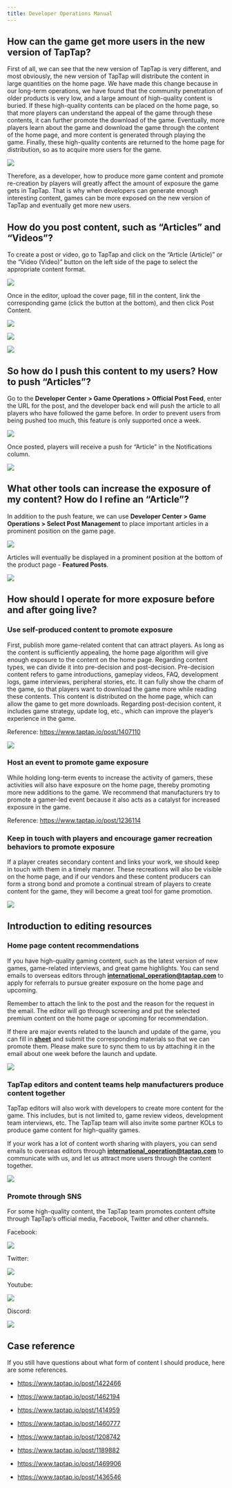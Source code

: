```yaml
---
title: Developer Operations Manual
---
```


## How can the game get more users in the new version of TapTap?

First of all, we can see that the new version of TapTap is very different, and most obviously, the new version of TapTap will distribute the content in large quantities on the home page. We have made this change because in our long-term operations, we have found that the community penetration of older products is very low, and a large amount of high-quality content is buried. If these high-quality contents can be placed on the home page, so that more players can understand the appeal of the game through these contents, it can further promote the download of the game. Eventually, more players learn about the game and download the game through the content of the home page, and more content is generated through playing the game. Finally, these high-quality contents are returned to the home page for distribution, so as to acquire more users for the game.

![](/img/operations-manual/Operations-ManualEN-01.png)

Therefore, as a developer, how to produce more game content and promote re-creation by players will greatly affect the amount of exposure the game gets in TapTap. That is why when developers can generate enough interesting content, games can be more exposed on the new version of TapTap and eventually get more new users.

## How do you post content, such as “Articles” and “Videos”?

To create a post or video, go to TapTap and click on the “Article (Article)” or the “Video (Video)” button on the left side of the page to select the appropriate content format.

![](/img/operations-manual/Operations-Manual-02.png)

Once in the editor, upload the cover page, fill in the content, link the corresponding game (click the button at the bottom), and then click Post Content.

![](/img/operations-manual/Operations-Manual-03.png)

![](/img/operations-manual/Operations-Manual-04.png)

![](/img/operations-manual/Operations-Manual-05.png)

## So how do I push this content to my users? How to push “Articles”?

Go to the **Developer Center > Game Operations > Official Post Feed**, enter the URL for the post, and the developer back end will push the article to all players who have followed the game before. In order to prevent users from being pushed too much, this feature is only supported once a week.

![](/img/operations-manual/Operations-Manual-06.png)

Once posted, players will receive a push for “Article” in the Notifications column.

![](/img/operations-manual/Operations-Manual-07.png)

## What other tools can increase the exposure of my content? How do I refine an “Article”?

In addition to the push feature, we can use **Developer Center > Game Operations > Select Post Management** to place important articles in a prominent position on the game page.

![](/img/operations-manual/Operations-Manual-08.png)

Articles will eventually be displayed in a prominent position at the bottom of the product page - **Featured Posts**.

![](/img/operations-manual/Operations-Manual-09.png)

## How should I operate for more exposure before and after going live?

### Use self-produced content to promote exposure

First, publish more game-related content that can attract players. As long as the content is sufficiently appealing, the home page algorithm will give enough exposure to the content on the home page. Regarding content types, we can divide it into pre-decision and post-decision. Pre-decision content refers to game introductions, gameplay videos, FAQ, development logs, game interviews, peripheral stories, etc. It can fully show the charm of the game, so that players want to download the game more while reading these contents. This content is distributed on the home page, which can allow the game to get more downloads. Regarding post-decision content, it includes game strategy, update log, etc., which can improve the player’s experience in the game.

Reference: <https://www.taptap.io/post/1407110>

![](/img/operations-manual/Operations-Manual-10.png)

### Host an event to promote game exposure

While holding long-term events to increase the activity of gamers, these activities will also have exposure on the home page, thereby promoting more new additions to the game. We recommend that manufacturers try to promote a gamer-led event because it also acts as a catalyst for increased exposure in the game.

Reference: <https://www.taptap.io/post/1236114>

### Keep in touch with players and encourage gamer recreation behaviors to promote exposure

If a player creates secondary content and links your work, we should keep in touch with them in a timely manner. These recreations will also be visible on the home page, and if our vendors and these content producers can form a strong bond and promote a continual stream of players to create content for the game, they will become a great tool for game promotion.

![](/img/operations-manual/Operations-Manual-11.png)

## Introduction to editing resources

### Home page content recommendations

If you have high-quality gaming content, such as the latest version of new games, game-related interviews, and great game highlights. You can send emails to overseas editors through **<international_operation@taptap.com>** to apply for referrals to pursue greater exposure on the home page and upcoming.

Remember to attach the link to the post and the reason for the request in the email. The editor will go through screening and put the selected premium content on the home page or upcoming for recommendation.

If there are major events related to the launch and update of the game, you can fill in **[sheet](<https://developer.taptap.com/docs/files/Name_TapTap%20ID_Roadmap(2).xlsx>)** and submit the corresponding materials so that we can promote them. Please make sure to sync them to us by attaching it in the email about one week before the launch and update.

![](/img/operations-manual/Operations-Manual-12.png)

### TapTap editors and content teams help manufacturers produce content together

TapTap editors will also work with developers to create more content for the game. This includes, but is not limited to, game review videos, development team interviews, etc. The TapTap team will also invite some partner KOLs to produce game content for high-quality games.

If your work has a lot of content worth sharing with players, you can send emails to overseas editors through **<international_operation@taptap.com>** to communicate with us, and let us attract more users through the content together.

![](/img/operations-manual/Operations-Manual-13.png)

### Promote through SNS

For some high-quality content, the TapTap team promotes content offsite through TapTap’s official media, Facebook, Twitter and other channels.

Facebook:

![](/img/operations-manual/Operations-Manual-14.png)

Twitter:

![](/img/operations-manual/Operations-Manual-15.png)

Youtube:

![](/img/operations-manual/Operations-Manual-16.png)

Discord:

![](/img/operations-manual/Operations-Manual-17.png)

## Case reference

If you still have questions about what form of content I should produce, here are some references.

- <https://www.taptap.io/post/1422466>

- <https://www.taptap.io/post/1462194>

- <https://www.taptap.io/post/1414959>

- <https://www.taptap.io/post/1460777>

- <https://www.taptap.io/post/1208742>

- <https://www.taptap.io/post/1189882>

- <https://www.taptap.io/post/1469906>

- <https://www.taptap.io/post/1436546>
